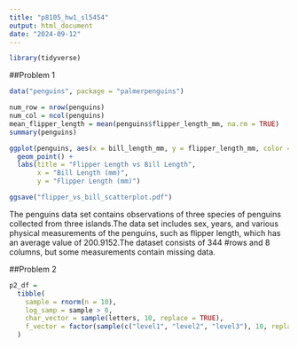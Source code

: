 ```yaml
---
title: "p8105_hw1_sl5454"
output: html_document
date: "2024-09-12"
---
```


```r
library(tidyverse)
```

##Problem 1

```r
data("penguins", package = "palmerpenguins")

num_row = nrow(penguins)
num_col = ncol(penguins)
mean_flipper_length = mean(penguins$flipper_length_mm, na.rm = TRUE)
summary(penguins)

ggplot(penguins, aes(x = bill_length_mm, y = flipper_length_mm, color = species)) +
  geom_point() +
  labs(title = "Flipper Length vs Bill Length",
       x = "Bill Length (mm)",
       y = "Flipper Length (mm)")

ggsave("flipper_vs_bill_scatterplot.pdf")
```
The penguins data set contains observations of three species of penguins collected from three islands.The data set includes sex, years, and various physical measurements of the 
penguins, such as flipper length, which has an average value of 200.9152.The dataset consists of 344 #rows and 8 columns, but some measurements contain missing data.

##Problem 2

```r
p2_df =
  tibble(
    sample = rnorm(n = 10),
    log_samp = sample > 0,
    char_vector = sample(letters, 10, replace = TRUE),
    f_vector = factor(sample(c("level1", "level2", "level3"), 10, replace = TRUE))
  )
```


